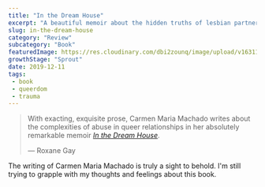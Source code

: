 ```yaml
--- 
title: "In the Dream House" 
excerpt: "A beautiful memoir about the hidden truths of lesbian partner abuse"
slug: in-the-dream-house
category: "Review"
subcategory: "Book"
featuredImage: https://res.cloudinary.com/dbi2zounq/image/upload/v1631177245/titles/in-the-dream-house_jvhu2m.png
growthStage: "Sprout"
date: 2019-12-11
tags:
 - book
 - queerdom
 - trauma 
---  
```

> With exacting, exquisite prose, Carmen Maria Machado writes about the complexities of abuse in queer relationships in her absolutely remarkable memoir _[In the Dream House](https://www.goodreads.com/book/show/43317482-in-the-dream-house)_.
>
> — Roxane Gay 

The writing of Carmen Maria Machado is truly a sight to behold. I'm still trying to grapple with my thoughts and feelings about this book.